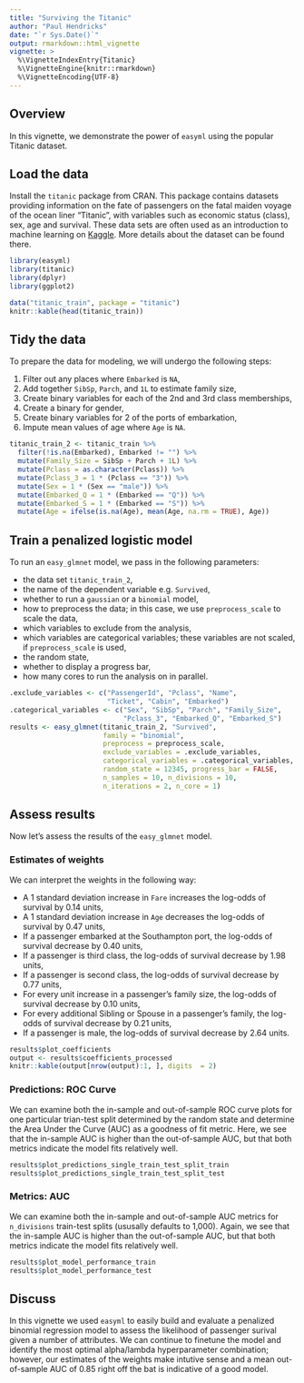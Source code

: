 ```yaml
---
title: "Surviving the Titanic"
author: "Paul Hendricks"
date: "`r Sys.Date()`"
output: rmarkdown::html_vignette
vignette: >
  %\VignetteIndexEntry{Titanic}
  %\VignetteEngine{knitr::rmarkdown}
  %\VignetteEncoding{UTF-8}
---
```


## Overview

In this vignette, we demonstrate the power of `easyml` using the popular Titanic dataset. 

## Load the data

Install the `titanic` package from CRAN. This package contains datasets providing information on the fate of passengers on the fatal maiden voyage of the ocean liner "Titanic", with variables such as economic status (class), sex, age and survival. These data sets are often used as an introduction to machine learning on [Kaggle](https://www.kaggle.com/c/titanic). More details about the dataset can be found there.

```r
library(easyml)
library(titanic)
library(dplyr)
library(ggplot2)

data("titanic_train", package = "titanic")
knitr::kable(head(titanic_train))
```

## Tidy the data

To prepare the data for modeling, we will undergo the following steps:

1) Filter out any places where `Embarked` is `NA`, 
2) Add together `SibSp`, `Parch`, and `1L` to estimate family size,
3) Create binary variables for each of the 2nd and 3rd class memberships, 
4) Create a binary for gender, 
5) Create binary variables for 2 of the ports of embarkation, 
6) Impute mean values of age where `Age` is `NA`.

```r
titanic_train_2 <- titanic_train %>% 
  filter(!is.na(Embarked), Embarked != "") %>% 
  mutate(Family_Size = SibSp + Parch + 1L) %>% 
  mutate(Pclass = as.character(Pclass)) %>% 
  mutate(Pclass_3 = 1 * (Pclass == "3")) %>% 
  mutate(Sex = 1 * (Sex == "male")) %>% 
  mutate(Embarked_Q = 1 * (Embarked == "Q")) %>% 
  mutate(Embarked_S = 1 * (Embarked == "S")) %>% 
  mutate(Age = ifelse(is.na(Age), mean(Age, na.rm = TRUE), Age))
```

## Train a penalized logistic model

To run an `easy_glmnet` model, we pass in the following parameters:

* the data set `titanic_train_2`,
* the name of the dependent variable e.g. `Survived`,
* whether to run a `gaussian` or a `binomial` model, 
* how to preprocess the data; in this case, we use `preprocess_scale` to scale the data, 
* which variables to exclude from the analysis, 
* which variables are categorical variables; these variables are not scaled, if `preprocess_scale` is used, 
* the random state, 
* whether to display a progress bar, 
* how many cores to run the analysis on in parallel.

```r
.exclude_variables <- c("PassengerId", "Pclass", "Name", 
                        "Ticket", "Cabin", "Embarked")
.categorical_variables <- c("Sex", "SibSp", "Parch", "Family_Size", 
                            "Pclass_3", "Embarked_Q", "Embarked_S")
results <- easy_glmnet(titanic_train_2, "Survived", 
                       family = "binomial", 
                       preprocess = preprocess_scale, 
                       exclude_variables = .exclude_variables, 
                       categorical_variables = .categorical_variables, 
                       random_state = 12345, progress_bar = FALSE, 
                       n_samples = 10, n_divisions = 10, 
                       n_iterations = 2, n_core = 1)
```

## Assess results

Now let's assess the results of the `easy_glmnet` model.

### Estimates of weights

We can interpret the weights in the following way:

* A 1 standard deviation increase in `Fare` increases the log-odds of survival by 0.14 units, 
* A 1 standard deviation increase in `Age` decreases the log-odds of survival by 0.47 units, 
* If a passenger embarked at the Southampton port, the log-odds of survival decrease by 0.40 units, 
* If a passenger is third class, the log-odds of survival decrease by 1.98 units, 
* If a passenger is second class, the log-odds of survival decrease by 0.77 units, 
* For every unit increase in a passenger's family size, the log-odds of survival decrease by 0.10 units, 
* For every additional Sibling or Spouse in a passenger's family, the log-odds of survival decrease by 0.21 units, 
* If a passenger is male, the log-odds of survival decrease by 2.64 units. 

```r
results$plot_coefficients
output <- results$coefficients_processed
knitr::kable(output[nrow(output):1, ], digits  = 2)
```

### Predictions: ROC Curve

We can examine both the in-sample and out-of-sample ROC curve plots for one particular trian-test split determined by the random state and determine the Area Under the Curve (AUC) as a goodness of fit metric. Here, we see that the in-sample AUC is higher than the out-of-sample AUC, but that both metrics indicate the model fits relatively well.

```r
results$plot_predictions_single_train_test_split_train
results$plot_predictions_single_train_test_split_test
```

### Metrics: AUC

We can examine both the in-sample and out-of-sample AUC metrics for `n_divisions` train-test splits (ususally defaults to 1,000). Again, we see that the in-sample AUC is higher than the out-of-sample AUC, but that both metrics indicate the model fits relatively well.

```r
results$plot_model_performance_train
results$plot_model_performance_test
```

## Discuss

In this vignette we used `easyml` to easily build and evaluate a penalized binomial regression model to assess the likelihood of passenger surival given a number of attributes. We can continue to finetune the model and identify the most optimal alpha/lambda hyperparameter combination; however, our estimates of the weights make intutive sense and a mean out-of-sample AUC of 0.85 right off the bat is indicative of a good model. 
